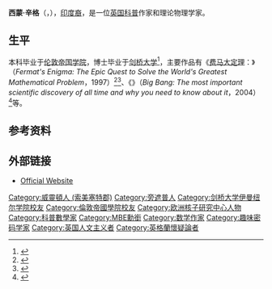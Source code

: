 {{Infobox scientist
| name              = Simon Singh
| honorific_suffix = {{post-nominals|country=GBR|MBE|size=100%}}
| birth_name        = Simon Lehna Singh
| image             = Simon Singh at the Merseyside Skeptics Society (cropped).jpg
| image_size        =
| alt               =
| caption           = 2013年[[怀疑主义者学会|怀疑主义者学会]]上的西蒙·辛格
| birth_date        = {{Birth date and age|1964|09|19|df=yes}}
| birth_place       = 英格兰[[索美塞特郡|索美塞特郡]][[威靈頓_(索美塞特郡)|威靈頓]]
| death_date        = <!-- {{Death date and age|YYYY|MM|DD|YYYY|MM|DD}} (death date then birth date) -->
| death_place       =
| resting_place             =
| resting_place_coordinates = <!-- {{Coord|LAT|LONG|type:landmark|display=inline,title}} -->
| residence         =
| citizenship       =
| nationality       = 英国
| fields            =
| workplaces        = [[歐洲核子研究組織|CERN]]<br/>[[BBC|BBC]]
| education         = [[Wellington_School,_Somerset|Wellington School, Somerset]]
| alma_mater        = {{Plainlist|
* [[伦敦帝国学院|伦敦帝国学院]] ([[BSc|BSc]])
* [[剑桥大学|剑桥大学]] ([[PhD|PhD]]) <!--Emmanuel College doesn't award degrees-->}}
| thesis_title      = Heavy flavour physics at the CERN PP̄ collider
| thesis_url        = http://ethos.bl.uk/OrderDetails.do?uin=uk.bl.ethos.385498
| thesis_year       = 1991
| doctoral_advisor  =
| academic_advisors =
| doctoral_students =
| notable_students  =
| known_for         = <!--{{Plainlist|
* ''[[BCA_v._Singh|BCA v Singh]]'' libel case<ref name="libel"/>
* [[Fermat's_Last_Theorem_(book)|''Fermat's Last Theorem'' (book)]]
* [[Big_Bang_(book)|''Big Bang'' (book)]]
* ''[[The_Code_Book|The Code Book]]''
* ''[[The_Simpsons_and_Their_Mathematical_Secrets|The Simpsons and Their Mathematical Secrets]]''<ref>{{cite web|url=https://www.youtube.com/watch?v=bk_Kjpl2AaA|title=Simon Singh: "The Simpsons and Their Mathematical Secrets" - Talks at Google|date=4 December 2013|website=YouTube}}</ref>}}-->
| awards            = {{Plainlist|
* [[Science_Writing_Award|Science Writing Award]] (2006)<ref>{{cite web|title=Book awards: Science Writing Award|url=https://www.librarything.com/bookaward/Science+Writing+Award|publisher=Library Thing|accessdate=7 April 2018|archive-date=2020-12-11|archive-url=https://web.archive.org/web/20201211004603/https://www.librarything.com/bookaward/Science+Writing+Award|dead-url=no}}</ref>
* [[Kelvin_Prize|Kelvin Prize]] (2008)
* [[HealthWatch|HealthWatch Award]] (2010)
* [[Leelavati_Award|Leelavati Award]] (2010)<ref>{{cite web|title=Simon Singh wins Maiden Leelavati Award|url=https://www.mathunion.org/fileadmin/IMU/Prizes/Leelavati/LeelavatiPrizeWinner2010-PressRelease.pdf|publisher=Math Union|accessdate=10 February 2018|archive-date=2014-07-14|archive-url=https://web.archive.org/web/20140714174144/http://www.mathunion.org/fileadmin/IMU/Prizes/Leelavati/LeelavatiPrizeWinner2010-PressRelease.pdf|dead-url=no}}</ref><ref>{{cite web|title=Author Simon Singh Will Receive First-Ever Lilavati Award at ICM 2010|url=https://www.maa.org/news/math-news/author-simon-singh-will-receive-first-ever-lilavati-award-at-icm-2010|publisher=Mathematical Association of America|accessdate=10 February 2018|archive-date=2020-12-13|archive-url=https://web.archive.org/web/20201213020710/https://www.maa.org/news/math-news/author-simon-singh-will-receive-first-ever-lilavati-award-at-icm-2010|dead-url=no}}</ref>}}
| signature         = <!--(filename only)-->
| signature_alt     =
| website           =  {{URL|simonsingh.net}}
| footnotes         = [[Tom_Singh|Tom Singh]] (brother)
| spouse            = {{marriage|[[Anita_Anand_(journalist)|Anita Anand (journalist)]]|2007}}
| children          = 2
| module =  <span align="center">{{Listen|embed=yes|filename = Simon Singh voice.ogg  |title = Simon Singh's voice |type = speech |description = <span align="center">[[:File:Simon_Singh_voice.ogg|recorded August 2014]]</span> }}</span>
}}

'''西蒙·辛格'''（{{lang-en|Simon Singh}}，{{bd|1964年|9月19日|}}），[[印度裔英國人|印度裔]]，是一位[[英国|英国]][[大众科学|科普]]作家和理论物理学家。

==生平==
本科毕业于[[伦敦帝国学院|伦敦帝国学院]]，博士毕业于[[剑桥大学|剑桥大学]]<ref>{{cite web   | title = Faculty and Staff : MIT Grad Program in Science Writing   | url = http://sciwrite.mit.edu/faculty   | accessdate = 2014-03-14   | archive-date = 2019-04-20   | archive-url = https://web.archive.org/web/20190420210813/http://sciwrite.mit.edu/faculty   | dead-url = no   }}</ref>，主要作品有《[[费马大定理|费马大定理]]：{{le|费马大定理：一个困惑了世间智者358年的谜|Fermat's Last Theorem (book)|一个困惑了世间智者358年的谜}}》（''Fermat's Enigma: The Epic Quest to Solve the World's Greatest Mathematical Problem''，1997）<ref name="fermatslast">{{cite book | last=Singh | first= Simon | title=Fermat's Last Theorem | url=https://archive.org/details/fermatslasttheor0000unse | publisher=Fourth Estate | year=1997 | isbn=1-85702-669-1}}</ref><ref name="fermatsenigma">{{cite book | last=Singh | first= Simon | title=Fermat's Enigma: The Epic Quest to Solve the World's Greatest Mathematical Problem | title-link= Fermat's Enigma | publisher=Anchor | year=1998 | isbn=0-385-49362-2}}</ref>、《{{link-en|大爆炸简史|Big Bang (book)}}》（''Big Bang: The most important scientific discovery of all time and why you need to know about it''，2004）<ref name="bigbang">{{cite book | last=Singh | first= Simon | title=Big Bang: The Origin of the Universe | title-link= Big Bang (book) | publisher=Fourth Estate | year=2005 | isbn=0-00-716220-0}}</ref>等。

== 参考资料 ==
{{reflist|25em}}
== 外部链接 ==
* [https://simonsingh.net/ Official Website] {{Wayback|url=https://simonsingh.net/ |date=20210506151934 }}

{{第一推动丛书}}
{{Commons category}}
{{Wikiquote}}

{{Authority control}}
{{DEFAULTSORT:Singh, Simon Lehna}}
[[Category:威靈頓人_(索美塞特郡)|Category:威靈頓人 (索美塞特郡)]]
[[Category:旁遮普人|Category:旁遮普人]]
[[Category:剑桥大学伊曼纽尔学院校友|Category:剑桥大学伊曼纽尔学院校友]]
[[Category:倫敦帝國學院校友|Category:倫敦帝國學院校友]]
[[Category:欧洲核子研究中心人物|Category:欧洲核子研究中心人物]]
[[Category:科普數學家|Category:科普數學家]]
[[Category:MBE勳銜|Category:MBE勳銜]]
[[Category:数学作家|Category:数学作家]]
[[Category:趣味密码学家|Category:趣味密码学家]]
[[Category:英国人文主义者|Category:英国人文主义者]]
[[Category:英格蘭懷疑論者|Category:英格蘭懷疑論者]]